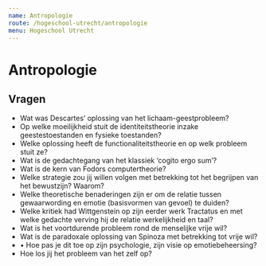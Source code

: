 ```yaml
---
name: Antropologie
route: /hogeschool-utrecht/antropologie
menu: Hogeschool Utrecht
---
```


# Antropologie

## Vragen
-	Wat was Descartes’ oplossing van het lichaam-geestprobleem?
-	Op welke moeilijkheid stuit de identiteitstheorie inzake geestestoestanden en fysieke toestanden?
-	Welke oplossing heeft de functionaliteitstheorie en op welk probleem stuit ze?
-	Wat is de gedachtegang van het klassiek ‘cogito ergo sum’?
-	Wat is de kern van Fodors computertheorie?
-	Welke strategie zou jij willen volgen met betrekking tot het begrijpen van het bewustzijn? Waarom?
-	Welke theoretische benaderingen zijn er om de relatie tussen gewaarwording en emotie (basisvormen van gevoel) te duiden?
-	Welke kritiek had Wittgenstein op zijn eerder werk Tractatus  en met welke gedachte verving hij de relatie werkelijkheid en taal?
-	Wat is het voortdurende probleem rond de menselijke vrije wil? 
-	Wat is de paradoxale oplossing van Spinoza met betrekking tot vrije wil?
- •	Hoe pas je dit toe op zijn psychologie, zijn visie op emotiebeheersing?
-	Hoe los jij het probleem van het zelf op?
